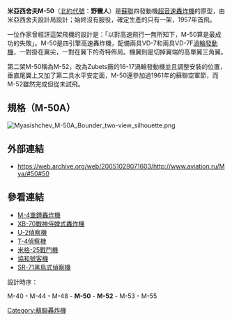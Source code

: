 {{infobox Aircraft
 |name = 米亞西舍夫M-50
 |type = 超音速轟炸機
 |manufacturer = [[米亞西舍夫設計局|米亞西舍夫設計局]]
 |image = Image:M-50.jpg
 |caption = 米亞西舍夫M-50
 |designer = 米亞西舍夫設計局
 |first flight = 1957
 |introduced = 從未
 |retired =
 |status =
 |primary user = 蘇聯
 |produced =
 |number built = 1架
 |unit cost =
 |developed from =
 |variants with their own articles =
}}
'''米亞西舍夫M-50'''（[[北約代號|北約代號]]：'''野蠻人'''）是[[蘇聯|蘇聯]]四發動機[[超音速|超音速]][[轟炸機|轟炸機]]的原型，由米亞西舍夫設計局設計；始終沒有服役，確定生產的只有一架，1957年首飛。

一位作家曾經評這架飛機的設計是：「以對高速飛行一無所知下，M-50算是最成功的失敗」。M-50是四引擎高速轟炸機，配備兩具VD-7和兩具VD-7F[[渦輪發動機|渦輪發動機]]，一對掛在翼尖，一對在翼下的奇特佈局。機翼則是切掉翼端的高單翼三角翼。

第二架M-50稱為M-52，改為Zubets廠的16-17渦輪發動機並且調整安裝的位置，垂直尾翼上又加了第二具水平安定面，M-50還參加過1961年的蘇聯空軍節，而M-52雖然完成但從未試飛。

== 規格（M-50A） ==
[[File:Myasishchev_M-50A_Bounder_two-view_silhouette.png|thumb]]
{{aircraft specifications
|
|plane or copter?=plane
|jet or prop?=jet

|crew= 2
|length main=57.48 m
|length alt=188 ft 6 in
|span main=35.10 m
|span alt=115 ft 2 in
|height main=8.25 m
|height alt=27 ft 1 in
|area main=290.6 m²
|area alt=3,128 ft²
|empty weight main=85,000 kg
|empty weight alt=187,000 lb
|loaded weight main=175,000 kg
|loaded weight alt=386,000 lb
|max takeoff weight main=200,000 kg
|max takeoff weight alt=440,000 lb
|more general=
|engine (jet)=Dobrynin VD-7 Dobrynin VD-7M
|type of jet=2x[[渦輪|渦輪]]推進[[後燃器|後燃器]]，每具156.9 kN（35,270 lb<sub>f</sub>），和2× VD-7B渦輪引擎
|number of jets=2
|thrust main=92.12 kN
|thrust alt=20,710 lb<sub>f</sub>
|max speed main=1,950 km/h
|max speed alt=1,210 mph
|cruise speed main=1,500 km/h
|cruise speed alt=930 mph
|range main=7,400 km
|range alt=4,600 mi
|ceiling main=16,500 m
|ceiling alt=54,100 ft
|climb rate main=未知
|climb rate alt= ft/min
|loading main=602 kg/m²
|loading alt=123 lb/ft²
|thrust/weight=0.29
|more performance=
|armament=
*30,000 kg（66,000 lb）各型炸彈或[[巡弋飛彈|巡弋飛彈]]
}}

== 外部連結 ==
* https://web.archive.org/web/20051029071603/http://www.aviation.ru/Mya/#50#50

== 參看連結 ==
* [[M-4重錘轟炸機|M-4重錘轟炸機]]
* [[XB-70戰神侍婢式轟炸機|XB-70戰神侍婢式轟炸機]]
* [[U-2偵察機|U-2偵察機]]
* [[T-4偵察機|T-4偵察機]]
* [[米格-25戰鬥機|米格-25戰鬥機]]
* [[協和號|協和號客機]]
* [[SR-71黑鳥式偵察機|SR-71黑鳥式偵察機]]

設計時序：

M-40 -
M-44 -
M-48 -
'''M-50''' -
'''M-52''' -
M-53 -
M-55

[[Category:蘇聯轟炸機|Category:蘇聯轟炸機]]
